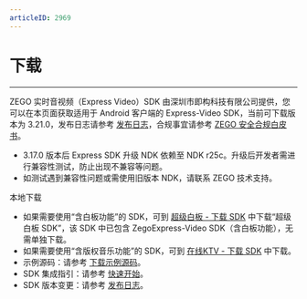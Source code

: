 ```yaml
---
articleID: 2969
---
```


# 下载

- - -

ZEGO 实时音视频（Express Video）SDK 由深圳市即构科技有限公司提供，您可以在本页面获取适用于 Android 客户端的 Express-Video SDK，当前可下载版本为 3.21.0，发布日志请参考 [发布日志](!DownloadSDK/Release_Notes)，合规事宜请参考 [ZEGO 安全合规白皮书](https://doc-zh.zego.im/article/16142)。

<Warning title="注意">


- 3.17.0 版本后 Express SDK 升级 NDK 依赖至  NDK r25c。升级后开发者需进行兼容性测试，防止出现不兼容等问题。
- 如测试遇到兼容性问题或需使用旧版本 NDK，请联系 ZEGO 技术支持。
</Warning>

<Card title="Express-Video SDK v3.21.0" href="https://storage.zego.im/rtc/ZegoExpressVideo/android/ZegoExpressVideo-android-shared-java.zip">
本地下载
</Card>     

<Note title="说明">


- 如果需要使用“含白板功能”的 SDK，可到 [超级白板 - 下载 SDK](!ZegoSuperBoard-DownloadSDK/DownloadSDK) 中下载“超级白板 SDK”，该 SDK 中已包含 ZegoExpress-Video SDK（含白板功能），无需单独下载。
- 如果需要使用“含版权音乐功能”的 SDK，可到 [在线KTV - 下载 SDK](https://doc-zh.zego.im/article/15045) 中下载。
- 示例源码：请参考 [下载示例源码](!DownloadDemo/DownloadDemo)。
- SDK 集成指引：请参考 [快速开始](!Integration/SDK_Integration)。
- SDK 版本变更：请参考 [发布日志](!DownloadSDK/Release_Notes)。
</Note>


